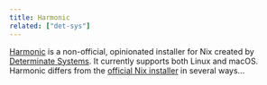 ```yaml
---
title: Harmonic
related: ["det-sys"]
---
```


[Harmonic] is a non-official, opinionated installer for Nix created by [Determinate Systems][ds]. It currently supports both Linux and macOS. Harmonic differs from the [official Nix installer][official] in several ways...

[ds]: https://determinate.systems
[harmonic]: https://github.com/DeterminateSystems/harmonic
[official]: https://nixos.org/download.html
